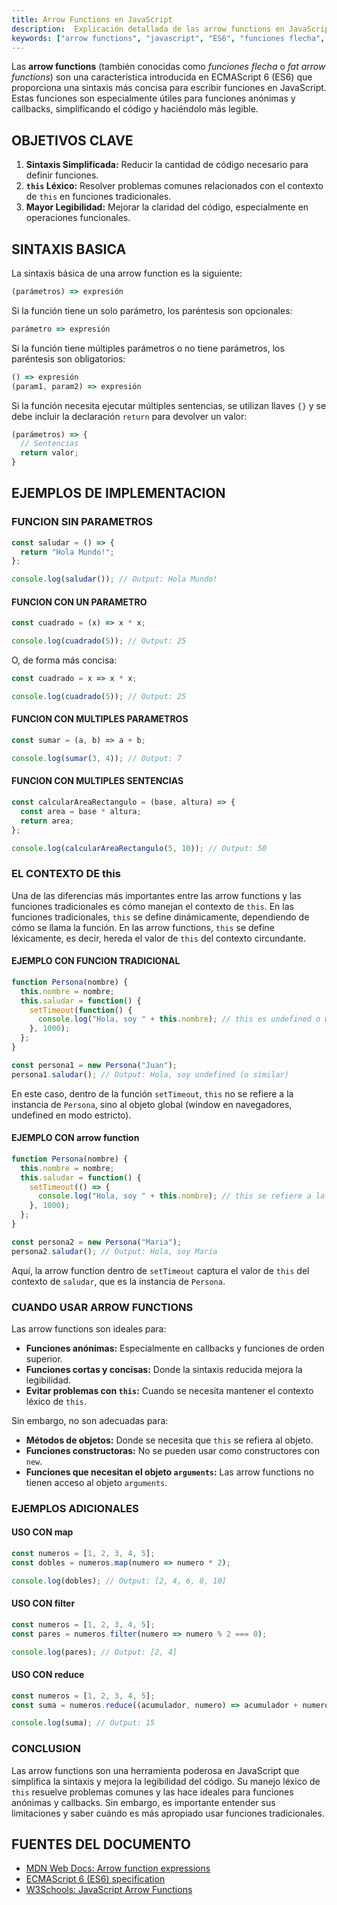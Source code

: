 ```yaml
---
title: Arrow Functions en JavaScript
description:  Explicación detallada de las arrow functions en JavaScript, su sintaxis, uso y diferencias con las funciones tradicionales.
keywords: ["arrow functions", "javascript", "ES6", "funciones flecha", "this", "sintaxis"]
---
```


Las **arrow functions** (también conocidas como *funciones flecha* o *fat arrow functions*) son una característica introducida en ECMAScript 6 (ES6) que proporciona una sintaxis más concisa para escribir funciones en JavaScript. Estas funciones son especialmente útiles para funciones anónimas y callbacks, simplificando el código y haciéndolo más legible.

## OBJETIVOS CLAVE

1.  **Sintaxis Simplificada:** Reducir la cantidad de código necesario para definir funciones.
2.  **`this` Léxico:** Resolver problemas comunes relacionados con el contexto de `this` en funciones tradicionales.
3.  **Mayor Legibilidad:** Mejorar la claridad del código, especialmente en operaciones funcionales.

## SINTAXIS BASICA

La sintaxis básica de una arrow function es la siguiente:

```javascript
(parámetros) => expresión
```

Si la función tiene un solo parámetro, los paréntesis son opcionales:

```javascript
parámetro => expresión
```

Si la función tiene múltiples parámetros o no tiene parámetros, los paréntesis son obligatorios:

```javascript
() => expresión
(param1, param2) => expresión
```

Si la función necesita ejecutar múltiples sentencias, se utilizan llaves `{}` y se debe incluir la declaración `return` para devolver un valor:

```javascript
(parámetros) => {
  // Sentencias
  return valor;
}
```

## EJEMPLOS DE IMPLEMENTACION

### FUNCION SIN PARAMETROS

```javascript
const saludar = () => {
  return "Hola Mundo!";
};

console.log(saludar()); // Output: Hola Mundo!
```

#### FUNCION CON UN PARAMETRO

```javascript
const cuadrado = (x) => x * x;

console.log(cuadrado(5)); // Output: 25
```

O, de forma más concisa:

```javascript
const cuadrado = x => x * x;

console.log(cuadrado(5)); // Output: 25
```

#### FUNCION CON MULTIPLES PARAMETROS

```javascript
const sumar = (a, b) => a + b;

console.log(sumar(3, 4)); // Output: 7
```

#### FUNCION CON MULTIPLES SENTENCIAS

```javascript
const calcularAreaRectangulo = (base, altura) => {
  const area = base * altura;
  return area;
};

console.log(calcularAreaRectangulo(5, 10)); // Output: 50
```

### EL CONTEXTO DE this

Una de las diferencias más importantes entre las arrow functions y las funciones tradicionales es cómo manejan el contexto de `this`. En las funciones tradicionales, `this` se define dinámicamente, dependiendo de cómo se llama la función. En las arrow functions, `this` se define léxicamente, es decir, hereda el valor de `this` del contexto circundante.

#### EJEMPLO CON FUNCION TRADICIONAL

```javascript
function Persona(nombre) {
  this.nombre = nombre;
  this.saludar = function() {
    setTimeout(function() {
      console.log("Hola, soy " + this.nombre); // this es undefined o window
    }, 1000);
  };
}

const persona1 = new Persona("Juan");
persona1.saludar(); // Output: Hola, soy undefined (o similar)
```

En este caso, dentro de la función `setTimeout`, `this` no se refiere a la instancia de `Persona`, sino al objeto global (window en navegadores, undefined en modo estricto).

#### EJEMPLO CON arrow function

```javascript
function Persona(nombre) {
  this.nombre = nombre;
  this.saludar = function() {
    setTimeout(() => {
      console.log("Hola, soy " + this.nombre); // this se refiere a la instancia de Persona
    }, 1000);
  };
}

const persona2 = new Persona("Maria");
persona2.saludar(); // Output: Hola, soy Maria
```

Aquí, la arrow function dentro de `setTimeout` captura el valor de `this` del contexto de `saludar`, que es la instancia de `Persona`.

### CUANDO USAR ARROW FUNCTIONS

Las arrow functions son ideales para:

*   **Funciones anónimas:** Especialmente en callbacks y funciones de orden superior.
*   **Funciones cortas y concisas:** Donde la sintaxis reducida mejora la legibilidad.
*   **Evitar problemas con `this`:** Cuando se necesita mantener el contexto léxico de `this`.

Sin embargo, no son adecuadas para:

*   **Métodos de objetos:** Donde se necesita que `this` se refiera al objeto.
*   **Funciones constructoras:** No se pueden usar como constructores con `new`.
*   **Funciones que necesitan el objeto `arguments`:** Las arrow functions no tienen acceso al objeto `arguments`.

### EJEMPLOS ADICIONALES

#### USO CON map

```javascript
const numeros = [1, 2, 3, 4, 5];
const dobles = numeros.map(numero => numero * 2);

console.log(dobles); // Output: [2, 4, 6, 8, 10]
```

#### USO CON filter

```javascript
const numeros = [1, 2, 3, 4, 5];
const pares = numeros.filter(numero => numero % 2 === 0);

console.log(pares); // Output: [2, 4]
```

#### USO CON reduce

```javascript
const numeros = [1, 2, 3, 4, 5];
const suma = numeros.reduce((acumulador, numero) => acumulador + numero, 0);

console.log(suma); // Output: 15
```

### CONCLUSION

Las arrow functions son una herramienta poderosa en JavaScript que simplifica la sintaxis y mejora la legibilidad del código. Su manejo léxico de `this` resuelve problemas comunes y las hace ideales para funciones anónimas y callbacks. Sin embargo, es importante entender sus limitaciones y saber cuándo es más apropiado usar funciones tradicionales.

## FUENTES DEL DOCUMENTO

*   [MDN Web Docs: Arrow function expressions](https://developer.mozilla.org/en-US/docs/Web/JavaScript/Reference/Functions/Arrow_functions)
*   [ECMAScript 6 (ES6) specification](https://www.ecma-international.org/ecma-262/6.0/)
*   [W3Schools: JavaScript Arrow Functions](https://www.w3schools.com/js/js_arrow_function.asp)